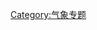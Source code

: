 {{Userbox
  |border-c = #040970
  |border-s = 1
  |id-c     = #01040F
  |id-s     = 12
  |id-fc    = #000000
  |info-c   = #BFF5FF
  |info-s   = 8
  |info-fc  = #00281E
  |id       = [[File:Cyclone_Catarina_from_the_ISS_on_March_26_2004.JPG|70px]]
  |info     = 這用戶專門為[[熱帶氣旋|熱帶氣旋]]的條目作出編輯及擴充。
}}

{{clear}}
[[Category:气象专题|Category:气象专题]]